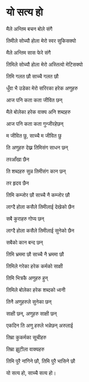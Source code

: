 # यो सत्य हो

मैले अन्तिम बचन बोले संगै

तिमीले सोच्यौ होला मेरो स्वर सुकिसक्यो

मैले अन्तिम सास फेरे संगै

तिमिले सोच्यौ होला मेरो अस्तित्वो मेटिसक्यो

तिमि गलत छौ साच्चै गलत छौ

धुँवा भै उडेका मेरो सरिरका हरेक अणुहरु

आज पनि कता कता जीवित छन्

मैले बोलेका हरेक वाक्य अनि शब्दहरु

आज पनि कता कता गुन्जीरहेछन्

म जीवित छु, साच्चै म जीवित छु

ति अणुहरु देख्न तिमिसंग साधन छन्

तरआँखा छैन

ति शब्दहरु सुन्न तिमीसंग कान छन्

तर हृदय छैन

तिमि कम्जोर छौ साच्चै नै कम्जोर छौ

लाग्दै होला कसैले तिमीलाई देखेको छैन

सबै कुराहरु गोप्य छन्

लाग्दै होला कसैले तिमीलाई सुनेको छैन

सबैको कान बन्द छन्

तिमि भ्रममा छौ साच्चै नै भ्रममा छौ

तिमिले गरेका हरेक कर्मको साक्षी

तिमि भित्रकै अणुहरु हुन्

तिमिले बोलेका हरेक शब्दको ध्वनी

तिनै अणुहरुले सुनेका छन्

साक्षी छन्, अणुहरु साक्षी छन्

एकदिन ति अणु हरुले भन्नेछन् अरुलाई

तिम्रा कुकर्मका सूचीहरु

तिम्रा झुटीला वाक्यहरु

तिमि पुरै नांगिने छौ, तिमि पुरै भासिने छौ

यो सत्य हो, साच्चै सत्य हो।
